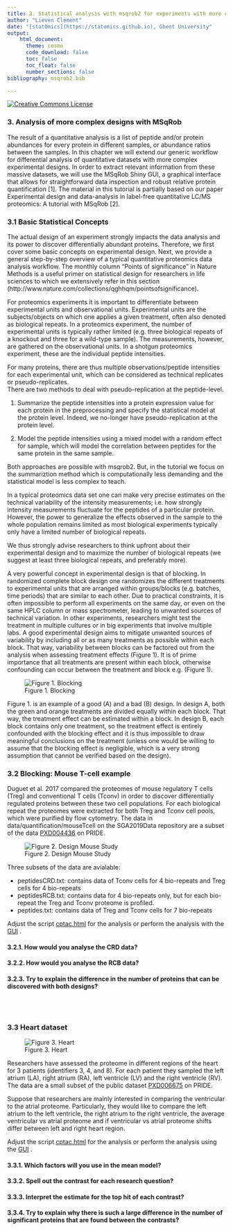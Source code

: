 ```yaml
---
title: 3. Statistical analysis with msqrob2 for experiments with more complex designs
author: "Lieven Clement"
date: "[statOmics](https://statomics.github.io), Ghent University"
output:
    html_document:
      theme: cosmo      
      code_download: false
      toc: false
      toc_float: false
      number_sections: false
bibliography: msqrob2.bib

---
```


<a rel="license" href="https://creativecommons.org/licenses/by-nc-sa/4.0"><img alt="Creative Commons License" style="border-width:0" src="https://i.creativecommons.org/l/by-nc-sa/4.0/88x31.png" /></a>

### 3. Analysis of more complex designs with MSqRob
The result of a quantitative analysis is a list of peptide and/or protein abundances for every protein in different samples, or abundance ratios between the samples. In this chapter we will extend our generic workflow for differential analysis of quantitative datasets with more complex experimental designs.
In order to extract relevant information from these massive datasets, we will use the MSqRob Shiny GUI, a graphical interface that allows for straightforward data inspection and robust relative protein quantification [1]. The material in this tutorial is partially based on our paper Experimental design and data-analysis in label-free quantitative LC/MS proteomics: A tutorial with MSqRob [2].


### 3.1 Basic Statistical Concepts
The actual design of an experiment strongly impacts the data analysis and its power to discover differentially abundant proteins. Therefore, we first cover some basic concepts on experimental design. Next, we provide a general step-by-step overview of a typical quantitative proteomics data analysis workflow. The monthly column “Points of significance” in Nature Methods is a useful primer on statistical design for researchers in life sciences to which we extensively refer in this section (http://www.nature.com/collections/qghhqm/pointsofsignificance).

For proteomics experiments it is important to differentiate between experimental units and observational units. Experimental units are the subjects/objects on which one applies a given treatment, often also denoted as biological repeats. In a proteomics experiment, the number of experimental units is typically rather limited (e.g. three biological repeats of a knockout and three for a wild-type sample). The measurements, however, are gathered on the observational units. In a shotgun proteomics experiment, these are the individual peptide intensities.

For many proteins, there are thus multiple observations/peptide intensities for each experimental unit, which can be considered as technical replicates or pseudo-replicates.  
There are two methods to deal with pseudo-replication at the peptide-level. 

1. Summarize the peptide intensities into a protein expression value for each protein in the preprocessing and specify the statistical model at the protein level. Indeed, we no-longer have pseudo-replication at the protein level. 

2. Model the peptide intensities using a mixed model with a random effect for sample, which will model the correlation between peptides for the same protein in the same sample. 

Both approaches are possible with msqrob2. But, in the tutorial we focus on the summariztion method which is computationally less demanding and the statistical model is less complex to teach. 

In a typical proteomics data set one can make very precise estimates on the technical variability of the intensity measurements; i.e. how strongly intensity measurements fluctuate for the peptides of a particular protein. However, the power to generalize the effects observed in the sample to the whole population remains limited as most biological experiments typically only have a limited number of biological repeats. 

We thus strongly advise researchers to think upfront about their experimental design and to maximize the number of biological repeats (we suggest at least three biological repeats, and preferably more).

A very powerful concept in experimental design is that of blocking. In randomized complete block design one randomizes the different treatments to experimental units that are arranged within groups/blocks (e.g. batches, time periods) that are similar to each other. Due to practical constraints, it is often impossible to perform all experiments on the same day, or even on the same HPLC column or mass spectrometer, leading to unwanted sources of technical variation. In other experiments, researchers might test the treatment in multiple cultures or in big experiments that involve multiple labs. A good experimental design aims to mitigate unwanted sources of variability by including all or as many treatments as possible within each block. That way, variability between blocks can be factored out from the analysis when assessing treatment effects (Figure 1). It is of prime importance that all treatments are present within each block, otherwise confounding can occur between the treatment and block e.g. (Figure 1).


![Figure 1. Blocking](./figures/blocking.png)

Figure 1. is an example of a good (A) and a bad (B) design. In design A, both the green and orange treatments are divided equally within each block. That way, the treatment effect can be estimated within a block. In design B, each block contains only one treatment, so the treatment effect is entirely confounded with the blocking effect and it is thus impossible to draw meaningful conclusions on the treatment (unless one would be willing to assume that the blocking effect is negligible, which is a very strong assumption that cannot be verified based on the design).

### 3.2 Blocking: Mouse T-cell example

Duguet et al. 2017 compared the proteomes of mouse regulatory T cells (Treg) and conventional T cells (Tconv) in order to discover differentially regulated proteins between these two cell populations. For each biological repeat the proteomes were extracted for both Treg and Tconv cell pools, which were purified by flow cytometry. The data in data/quantification/mouseTcell on the SGA2019Data repository are a subset of the data [PXD004436](https://www.ebi.ac.uk/pride/archive/projects/PXD004436) on PRIDE.

![Figure 2. Design Mouse Study](./figures/mouseTcell_RCB_design.png)

Three subsets of the data are avialable:


- peptidesCRD.txt: contains data of Tconv cells for 4 bio-repeats and Treg cells for 4 bio-repeats
- peptidesRCB.txt: contains data for 4 bio-repeats only, but for each bio-repeat the Treg and Tconv proteome is profiled.   
- peptides.txt: contains data of Treg and Tconv cells for 7 bio-repeats

Adjust the script [cptac.html](./cptac_robust.html) for the analysis or perform the analysis with the [GUI](./cptac_robust_gui.html) . 

#### 3.2.1. How would you analyse the CRD data?

#### 3.2.2. How would you analyse the RCB data?

#### 3.2.3. Try to explain the difference in the number of proteins that can be discovered with both designs?

<br/><br/>

### 3.3 Heart dataset

![Figure 3. Heart](./figures/heart.png)

Researchers have assessed the proteome in different regions of the heart for 3 patients (identifiers 3, 4, and 8). For each patient they sampled the left atrium (LA), right atrium (RA), left ventricle (LV) and the right ventricle (RV). The data are a small subset of the public dataset  [PXD006675](https://www.ebi.ac.uk/pride/archive/projects/PXD006675) on PRIDE.

Suppose that researchers are mainly interested in comparing the ventricular to the atrial proteome.
Particularly, they would like to compare the left atrium to the left ventricle, the right atrium to the right ventricle, the average ventricular vs atrial proteome and if ventricular vs atrial proteome shifts differ between left and right heart region.

Adjust the script [cptac.html](./cptac_robust.html) for the analysis or perform the analysis using the [GUI](./cptac_robust_gui.html) . 

#### 3.3.1. Which factors will you use in the mean model?

#### 3.3.2. Spell out the contrast for each research question?

#### 3.3.3. Interpret the estimate for the top hit of each contrast?

#### 3.3.4. Try to explain why there is such a large difference in the number of significant proteins that are found between the contrasts?